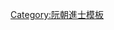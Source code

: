 {{Navbox
|name = 明命十三年壬辰科庭試正副榜
|title = [[阮朝明命十三年壬辰科貢士進士列表|明命十三年（1832年）壬辰科庭試正副榜]]
|titlestyle = background-color:#FFD700;
|image =
|style = width:100%;text-align:center; 
|groupstyle = text-align:center; background-color:#FFD700;
|liststyle = text-align:center;
|state = {{{state<includeonly>|collapsed</includeonly>}}}

|group1 = 第二甲<br>勅賜進士出身<br>共2名
|list1 = '''[[潘㒂|潘　㒂]]''' - [[范士愛]]

|group2 = 第三甲<br>勅賜同進士出身<br>共6名
|list2 = [[阮文理 (阮朝)|阮文理]] - [[杜光|杜宗光]] - [[范伯迢]] - [[武功度]] - [[阮儹|阮　儹]] - [[范嘉瑼]]

|group3 = 副榜<br>共3名
|list3 = [[阮茂擇]] - [[陳著 (越南)|陳文巉]] - [[阮伯儀]]

|belowstyle = text-align: center; background-color:#FFD700;
|below='''前一科：[[Template:明命十年己丑科庭試正副榜|明命十年己丑科]]　'''·'''　後一科：[[Template:明命十六年乙未科庭試正副榜|明命十六年乙未科]]'''
}}
<noinclude>[[Category:明命十三年壬辰科進士| ]]
[[Category:阮朝進士模板]]</noinclude>
